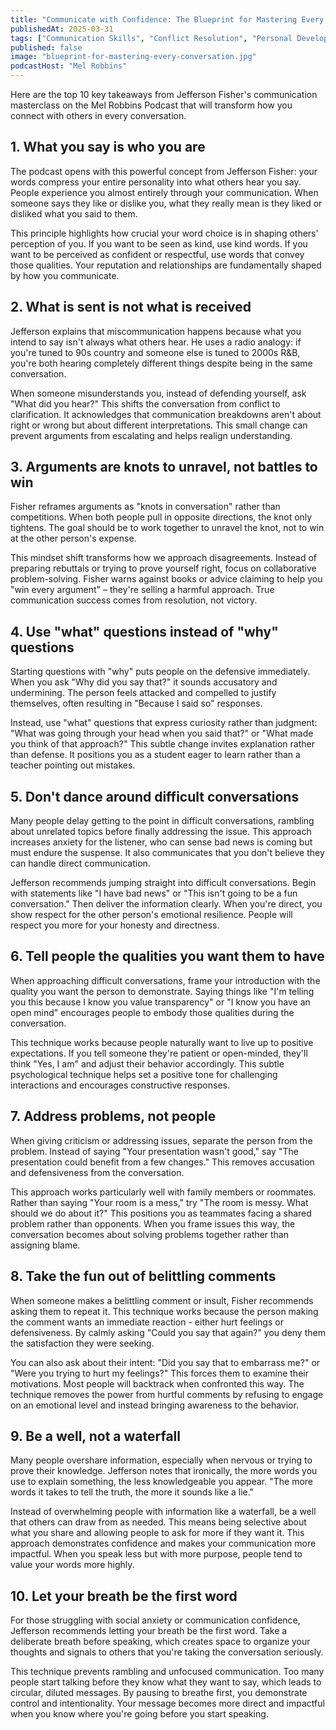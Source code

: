```yaml
---
title: "Communicate with Confidence: The Blueprint for Mastering Every Conversation"
publishedAt: 2025-03-31
tags: ["Communication Skills", "Conflict Resolution", "Personal Development"]
published: false
image: "blueprint-for-mastering-every-conversation.jpg"
podcastHost: "Mel Robbins"
---
```



<PodcastSummaryPageLayout frontmatter={frontmatter}>

Here are the top 10 key takeaways from Jefferson Fisher's communication masterclass on the Mel Robbins Podcast that will transform how you connect with others in every conversation.

## 1. What you say is who you are

The podcast opens with this powerful concept from Jefferson Fisher: your words compress your entire personality into what others hear you say. People experience you almost entirely through your communication. When someone says they like or dislike you, what they really mean is they liked or disliked what you said to them.

This principle highlights how crucial your word choice is in shaping others' perception of you. If you want to be seen as kind, use kind words. If you want to be perceived as confident or respectful, use words that convey those qualities. Your reputation and relationships are fundamentally shaped by how you communicate.

## 2. What is sent is not what is received

Jefferson explains that miscommunication happens because what you intend to say isn't always what others hear. He uses a radio analogy: if you're tuned to 90s country and someone else is tuned to 2000s R&B, you're both hearing completely different things despite being in the same conversation.

When someone misunderstands you, instead of defending yourself, ask "What did you hear?" This shifts the conversation from conflict to clarification. It acknowledges that communication breakdowns aren't about right or wrong but about different interpretations. This small change can prevent arguments from escalating and helps realign understanding.

## 3. Arguments are knots to unravel, not battles to win

Fisher reframes arguments as "knots in conversation" rather than competitions. When both people pull in opposite directions, the knot only tightens. The goal should be to work together to unravel the knot, not to win at the other person's expense.

This mindset shift transforms how we approach disagreements. Instead of preparing rebuttals or trying to prove yourself right, focus on collaborative problem-solving. Fisher warns against books or advice claiming to help you "win every argument" – they're selling a harmful approach. True communication success comes from resolution, not victory.

## 4. Use "what" questions instead of "why" questions

Starting questions with "why" puts people on the defensive immediately. When you ask "Why did you say that?" it sounds accusatory and undermining. The person feels attacked and compelled to justify themselves, often resulting in "Because I said so" responses.

Instead, use "what" questions that express curiosity rather than judgment: "What was going through your head when you said that?" or "What made you think of that approach?" This subtle change invites explanation rather than defense. It positions you as a student eager to learn rather than a teacher pointing out mistakes.

## 5. Don't dance around difficult conversations

Many people delay getting to the point in difficult conversations, rambling about unrelated topics before finally addressing the issue. This approach increases anxiety for the listener, who can sense bad news is coming but must endure the suspense. It also communicates that you don't believe they can handle direct communication.

Jefferson recommends jumping straight into difficult conversations. Begin with statements like "I have bad news" or "This isn't going to be a fun conversation." Then deliver the information clearly. When you're direct, you show respect for the other person's emotional resilience. People will respect you more for your honesty and directness.

## 6. Tell people the qualities you want them to have

When approaching difficult conversations, frame your introduction with the quality you want the person to demonstrate. Saying things like "I'm telling you this because I know you value transparency" or "I know you have an open mind" encourages people to embody those qualities during the conversation.

This technique works because people naturally want to live up to positive expectations. If you tell someone they're patient or open-minded, they'll think "Yes, I am" and adjust their behavior accordingly. This subtle psychological technique helps set a positive tone for challenging interactions and encourages constructive responses.

## 7. Address problems, not people

When giving criticism or addressing issues, separate the person from the problem. Instead of saying "Your presentation wasn't good," say "The presentation could benefit from a few changes." This removes accusation and defensiveness from the conversation.

This approach works particularly well with family members or roommates. Rather than saying "Your room is a mess," try "The room is messy. What should we do about it?" This positions you as teammates facing a shared problem rather than opponents. When you frame issues this way, the conversation becomes about solving problems together rather than assigning blame.

## 8. Take the fun out of belittling comments

When someone makes a belittling comment or insult, Fisher recommends asking them to repeat it. This technique works because the person making the comment wants an immediate reaction - either hurt feelings or defensiveness. By calmly asking "Could you say that again?" you deny them the satisfaction they were seeking.

You can also ask about their intent: "Did you say that to embarrass me?" or "Were you trying to hurt my feelings?" This forces them to examine their motivations. Most people will backtrack when confronted this way. The technique removes the power from hurtful comments by refusing to engage on an emotional level and instead bringing awareness to the behavior.

## 9. Be a well, not a waterfall

Many people overshare information, especially when nervous or trying to prove their knowledge. Jefferson notes that ironically, the more words you use to explain something, the less knowledgeable you appear. "The more words it takes to tell the truth, the more it sounds like a lie."

Instead of overwhelming people with information like a waterfall, be a well that others can draw from as needed. This means being selective about what you share and allowing people to ask for more if they want it. This approach demonstrates confidence and makes your communication more impactful. When you speak less but with more purpose, people tend to value your words more highly.

## 10. Let your breath be the first word

For those struggling with social anxiety or communication confidence, Jefferson recommends letting your breath be the first word. Take a deliberate breath before speaking, which creates space to organize your thoughts and signals to others that you're taking the conversation seriously.

This technique prevents rambling and unfocused communication. Too many people start talking before they know what they want to say, which leads to circular, diluted messages. By pausing to breathe first, you demonstrate control and intentionality. Your message becomes more direct and impactful when you know where you're going before you start speaking.

</PodcastSummaryPageLayout>
